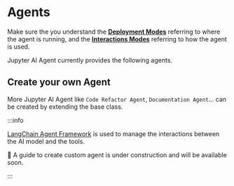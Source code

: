 
# Agents

Make sure the you understand the [**Deployment Modes**](/docs/deployments) referring to where the agent is running, and the [**Interactions Modes**](/docs/interactions) referring to how the agent is used.

Jupyter AI Agent currently provides the following agents.

<DocCardList />

## Create your own Agent

More Jupyter AI Agent like `Code Refactor Agent`, `Documentation Agent`... can be created by extending the base class.

:::info

[LangChain Agent Framework](https://python.langchain.com/v0.1/docs/modules/agents/how_to/custom_agent/) is used to manage the interactions between the AI model and the tools.

🚧 A guide to create custom agent is under construction and will be available soon.

:::
